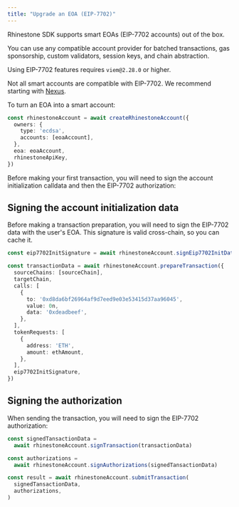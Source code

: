 ```yaml
---
title: "Upgrade an EOA (EIP-7702)"
---
```


Rhinestone SDK supports smart EOAs (EIP-7702 accounts) out of the box.

You can use any compatible account provider for batched transactions, gas sponsorship, custom validators, session keys, and chain abstraction.

<Info>Using EIP-7702 features requires `viem@2.28.0` or higher.</Info>

<Warning>Not all smart accounts are compatible with EIP-7702. We recommend starting with [Nexus](../customize/smart-account-providers/nexus).</Warning>

To turn an EOA into a smart account:

```ts {6}
const rhinestoneAccount = await createRhinestoneAccount({
  owners: {
    type: 'ecdsa',
    accounts: [eoaAccount],
  },
  eoa: eoaAccount,
  rhinestoneApiKey,
})
```

Before making your first transaction, you will need to sign the account initialization calldata and then the EIP-7702 authorization:

## Signing the account initialization data

Before making a transaction preparation, you will need to sign the EIP-7702 data with the user's EOA. This signature is valid cross-chain, so you can cache it.

```ts {1,19}
const eip7702InitSignature = await rhinestoneAccount.signEip7702InitData()

const transactionData = await rhinestoneAccount.prepareTransaction({
  sourceChains: [sourceChain],
  targetChain,
  calls: [
    {
      to: '0xd8da6bf26964af9d7eed9e03e53415d37aa96045',
      value: 0n,
      data: '0xdeadbeef',
    },
  ],
  tokenRequests: [
    {
      address: 'ETH',
      amount: ethAmount,
    },
  ],
  eip7702InitSignature,
})
```

## Signing the authorization

When sending the transaction, you will need to sign the EIP-7702 authorization:

```ts {4-5}
const signedTansactionData =
  await rhinestoneAccount.signTransaction(transactionData)

const authorizations =
  await rhinestoneAccount.signAuthorizations(signedTansactionData)

const result = await rhinestoneAccount.submitTransaction(
  signedTansactionData,
  authorizations,
)
```
